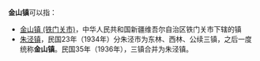 '''金山镇'''可以指：
{{PRC admin/disambig|15/02/22/102/000|21/06/02/101/000|32/07/21/103/000|35/06/27/104/000|36/03/22/103/000|37/03/05/111/000|50/01/11/110/000|50/01/19/110/000|51/06/26/102/000|51/11/12/105/000|53/23/31/101/000|61/01/22/117/000}}
* [[金山镇_(铁门关市)|金山镇 (铁门关市)]]，中华人民共和国新疆维吾尔自治区铁门关市下辖的镇
* [[朱泾镇|朱泾镇]]，民国23年（1934年）分朱泾市为东林、西林、公续三镇，之后一度统称'''金山镇'''。民国35年（1936年），三镇合并为朱泾镇。
{{disambig|cat=三字中国镇名消歧义}}